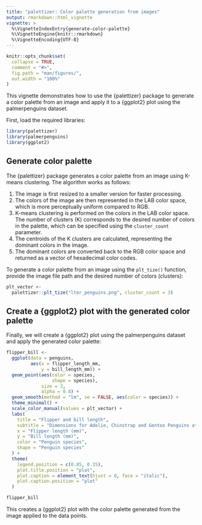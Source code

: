 ```yaml
---
title: "palettizer: Color palette generation from images"
output: rmarkdown::html_vignette
vignette: >
  %\VignetteIndexEntry{generate-color-palette}
  %\VignetteEngine{knitr::rmarkdown}
  %\VignetteEncoding{UTF-8}
---
```


```r
knitr::opts_chunk$set(
  collapse = TRUE,
  comment = "#>",
  fig.path = "man/figures/",
  out.width = "100%"
)
```

This vignette demonstrates how to use the {palettizer} package to generate a color palette from an image and apply it to a {ggplot2} plot using the palmerpenguins dataset.

First, load the required libraries:

```r
library(palettizer)
library(palmerpenguins)
library(ggplot2)
```

## Generate color palette

The {palettizer} package generates a color palette from an image using K-means clustering. The algorithm works as follows:

1. The image is first resized to a smaller version for faster processing.
2. The colors of the image are then represented in the LAB color space, which is more perceptually uniform compared to RGB.
3. K-means clustering is performed on the colors in the LAB color space. The number of clusters (K) corresponds to the desired number of colors in the palette, which can be specified using the `cluster_count` parameter.
4. The centroids of the K clusters are calculated, representing the dominant colors in the image.
5. The dominant colors are converted back to the RGB color space and returned as a vector of hexadecimal color codes.

To generate a color palette from an image using the `plt_tize()` function, provide the image file path and the desired number of colors (clusters):

```r
plt_vector <-
  palettizer::plt_tize("lter_penguins.png", cluster_count = 3)
```

## Create a {ggplot2} plot with the generated color palette

Finally, we will create a {ggplot2} plot using the palmerpenguins dataset and apply the generated color palette:

```r
flipper_bill <-
  ggplot(data = penguins,
         aes(x = flipper_length_mm,
             y = bill_length_mm)) +
  geom_point(aes(color = species,
                 shape = species),
             size = 3,
             alpha = 0.8) +
  geom_smooth(method = "lm", se = FALSE, aes(color = species)) +
  theme_minimal() +
  scale_color_manual(values = plt_vector) +
  labs(
    title = "Flipper and bill length",
    subtitle = "Dimensions for Adelie, Chinstrap and Gentoo Penguins at Palmer Station LTER",
    x = "Flipper length (mm)",
    y = "Bill length (mm)",
    color = "Penguin species",
    shape = "Penguin species"
  ) +
  theme(
    legend.position = c(0.85, 0.15),
    plot.title.position = "plot",
    plot.caption = element_text(hjust = 0, face = "italic"),
    plot.caption.position = "plot"
  )

flipper_bill
```

This creates a {ggplot2} plot with the color palette generated from the image applied to the data points.

